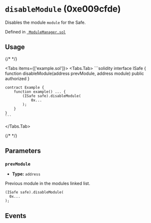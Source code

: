 


# `disableModule` (0xe009cfde)



Disables the module `module` for the Safe.

<OnlySafeTxCallout />




Defined in [` ModuleManager.sol`](https://github.com/safe-global/safe-smart-account/tree/v1.4.1/contracts/base/ModuleManager.sol#L63)


## Usage

{/* <!-- vale off --> */}

<Tabs items={['example.sol']}>
  <Tabs.Tab>
    ```solidity
    interface ISafe {
        function disableModule(address prevModule, address module) public authorized
    }

    contract Example {
        function example() ... {
            (ISafe safe).disableModule(
                0x...
            );
        }
    }
    ```
  </Tabs.Tab>
</Tabs>

{/* <!-- vale on --> */}



## Parameters

### `prevModule`

  - **Type:** `address`

  Previous module in the modules linked list.

  ```solidity focus=2
  (ISafe safe).disableModule(
    0x...
  );
  ```




## Events

<DisabledModule />

